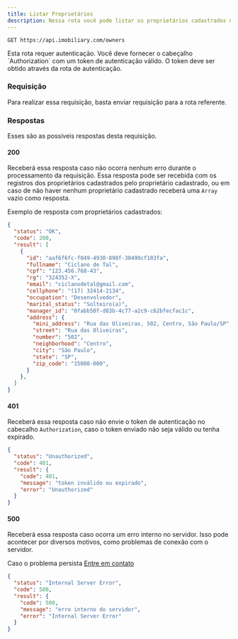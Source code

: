 ```yaml
---
title: Listar Proprietários
description: Nessa rota você pode listar os proprietários cadastrados na plataforma pelo proprietário autenticado.
---
```


```http
GET https://api.imobiliary.com/owners
```

<Note title="Nota" type="warning">
  Esta rota requer autenticação. Você deve fornecer o cabeçalho `Authorization` com um token de autenticação válido.
  O token deve ser obtido através da rota de autenticação.
</Note>

### Requisição
Para realizar essa requisição, basta enviar requisição para a rota referente.

### Respostas
Esses são as possíveis respostas desta requisição.

#### 200
Receberá essa resposta caso não ocorra nenhum erro durante o processamento da
requisição. Essa resposta pode ser recebida com os registros dos proprietários cadastrados
pelo proprietário cadastrado, ou em caso de não haver nenhum proprietário cadastrado receberá uma
`Array` vazio como resposta.

Exemplo de resposta com proprietários cadastrados:

```json
{
  "status": "OK",
  "code": 200,
  "result": [
    {
      "id": "aaf6f6fc-f049-4930-898f-30499cf103fa",
      "fullname": "Ciclano de Tal",
      "cpf": "123.456.768-43",
      "rg": "324352-X",
      "email": "ciclanodetal@gmail.com",
      "cellphone": "(17) 32414-2134",
      "occupation": "Desenvolvedor",
      "marital_status": "Solteiro(a)",
      "manager_id": "0fabb50f-d83b-4c77-a2c9-c62bfecfac1c",
      "address": {
        "mini_address": "Rua das Oliveiras, 502, Centro, São Paulo/SP",
        "street": "Rua das Oliveiras",
        "number": "502",
        "neighborhood": "Centro",
        "city": "São Paulo",
        "state": "SP",
        "zip_code": "15000-000",
      }
    },
  ]
}
```

#### 401
Receberá essa resposta caso não envie o token de autenticação no cabecalho `Authorization`,
caso o token enviado não seja válido ou tenha expirado.

```json
{
  "status": "Unauthorized",
  "code": 401,
  "result": {
    "code": 401,
    "message": "token inválido ou expirado",
    "error": "Unauthorized"
  }
}
```

#### 500
Receberá essa resposta caso ocorra um erro interno no servidor.
Isso pode acontecer por diversos motivos, como problemas de conexão com o servidor.

Caso o problema persista [Entre em contato](https://docs.imobiliary.com/contato)
```json
{
  "status": "Internal Server Error",
  "code": 500,
  "result": {
    "code": 500,
    "message": "erro interno do servidor",
    "error": "Internal Server Error"
  }
}
```